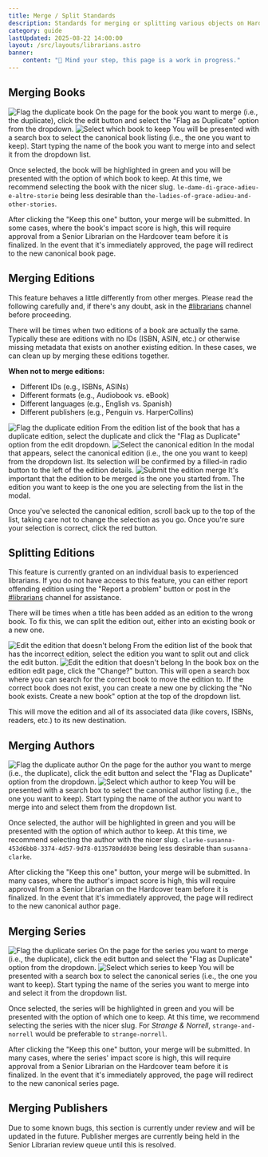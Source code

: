 ```yaml
---
title: Merge / Split Standards
description: Standards for merging or splitting various objects on Hardcover.
category: guide
lastUpdated: 2025-08-22 14:00:00
layout: /src/layouts/librarians.astro
banner:
    content: "🚧 Mind your step, this page is a work in progress."
---
```



## Merging Books
<Image src={merge_book_flag} alt="Flag the duplicate book" />
On the page for the book you want to merge (i.e., the duplicate), click the edit button and select the "Flag as Duplicate" option from the dropdown.

<Image src={merge_book_select} alt="Select which book to keep" />
You will be presented with a search box to select the canonical book listing (i.e., the one you want to keep). Start typing the name of the book you want to merge into and select it from the dropdown list.

Once selected, the book will be highlighted in green and you will be presented with the option of which book to keep. At this time, we recommend selecting the book with the nicer slug. `le-dame-di-grace-adieu-e-altre-storie` being less desirable than `the-ladies-of-grace-adieu-and-other-stories`.

After clicking the "Keep this one" button, your merge will be submitted. In some cases, where the book's impact score is high, this will require approval from a Senior Librarian on the Hardcover team before it is finalized. In the event that it's immediately approved, the page will redirect to the new canonical book page.

## Merging Editions
<Aside type="caution">
This feature behaves a little differently from other merges. Please read the following carefully and, if there's any doubt, ask in the <a href={URLS.LIBRARIAN_DISCORD} target="_blank" rel="noreferrer noopener">#librarians</a> channel before proceeding.
</Aside>

There will be times when two editions of a book are actually the same. Typically these are editions with no IDs (ISBN, ASIN, etc.) or otherwise missing metadata that exists on another existing edition. In these cases, we can clean up by merging these editions together.

**When not to merge editions:**
- Different IDs (e.g., ISBNs, ASINs)
- Different formats (e.g., Audiobook vs. eBook)
- Different languages (e.g., English vs. Spanish)
- Different publishers (e.g., Penguin vs. HarperCollins)

<Image src={merge_ed_flag} alt="Flag the duplicate edition" />
From the edition list of the book that has a duplicate edition, select the duplicate and click the "Flag as Duplicate" option from the edit dropdown.

<Image src={merge_ed_select} alt="Select the canonical edition" />
In the modal that appears, select the canonical edition (i.e., the one you want to keep) from the dropdown list. Its selection will be confirmed by a filled-in radio button to the left of the edition details.

<Image src={merge_ed_change} alt="Submit the edition merge" />
It's important that the edition to be merged is the one you started from. The edition you want to keep is the one you are selecting from the list in the modal.

Once you've selected the canonical edition, scroll back up to the top of the list, taking care not to change the selection as you go. Once you're sure your selection is correct, click the red button.


## Splitting Editions
<Aside type="caution">
This feature is currently granted on an individual basis to experienced librarians. If you do not have access to this feature, you can either report offending edition using the "Report a problem" button or post in the <a href={URLS.LIBRARIAN_DISCORD} target="_blank" rel="noreferrer noopener">#librarians</a> channel for assistance.
</Aside>

There will be times when a title has been added as an edition to the wrong book. To fix this, we can split the edition out, either into an existing book or a new one.

<Image src={split_ed_list} alt="Edit the edition that doesn't belong" />
From the edition list of the book that has the incorrect edition, select the edition you want to split out and click the edit button.

<Image src={split_ed_change} alt="Edit the edition that doesn't belong" />
In the book box on the edition edit page, click the "Change?" button. This will open a search box where you can search for the correct book to move the edition to. If the correct book does not exist, you can create a new one by clicking the "No book exists. Create a new book" option at the top of the dropdown list.

This will move the edition and all of its associated data (like covers, ISBNs, readers, etc.) to its new destination.

## Merging Authors
<Image src={merge_author_flag} alt="Flag the duplicate author" />
On the page for the author you want to merge (i.e., the duplicate), click the edit button and select the "Flag as Duplicate" option from the dropdown.

<Image src={merge_author_select} alt="Select which author to keep" />
You will be presented with a search box to select the canonical author listing (i.e., the one you want to keep). Start typing the name of the author you want to merge into and select them from the dropdown list.

Once selected, the author will be highlighted in green and you will be presented with the option of which author to keep. At this time, we recommend selecting the author with the nicer slug. `clarke-susanna-453d6bb8-3374-4d57-9d78-0135780dd030` being less desirable than `susanna-clarke`.

After clicking the "Keep this one" button, your merge will be submitted. In many cases, where the author's impact score is high, this will require approval from a Senior Librarian on the Hardcover team before it is finalized. In the event that it's immediately approved, the page will redirect to the new canonical author page.

## Merging Series
<Image src={merge_series_flag} alt="Flag the duplicate series" />
On the page for the series you want to merge (i.e., the duplicate), click the edit button and select the "Flag as Duplicate" option from the dropdown.

<Image src={merge_series_select} alt="Select which series to keep" />
You will be presented with a search box to select the canonical series (i.e., the one you want to keep). Start typing the name of the series you want to merge into and select it from the dropdown list.

Once selected, the series will be highlighted in green and you will be presented with the option of which one to keep. At this time, we recommend selecting the series with the nicer slug. For *Strange & Norrell*, `strange-and-norrell` would be preferable to `strange-norrell`.

After clicking the "Keep this one" button, your merge will be submitted. In many cases, where the series' impact score is high, this will require approval from a Senior Librarian on the Hardcover team before it is finalized. In the event that it's immediately approved, the page will redirect to the new canonical series page.

## Merging Publishers
<Aside type="note">
Due to some known bugs, this section is currently under review and will be updated in the future. Publisher merges are currently being held in the Senior Librarian review queue until this is resolved.
</Aside>
